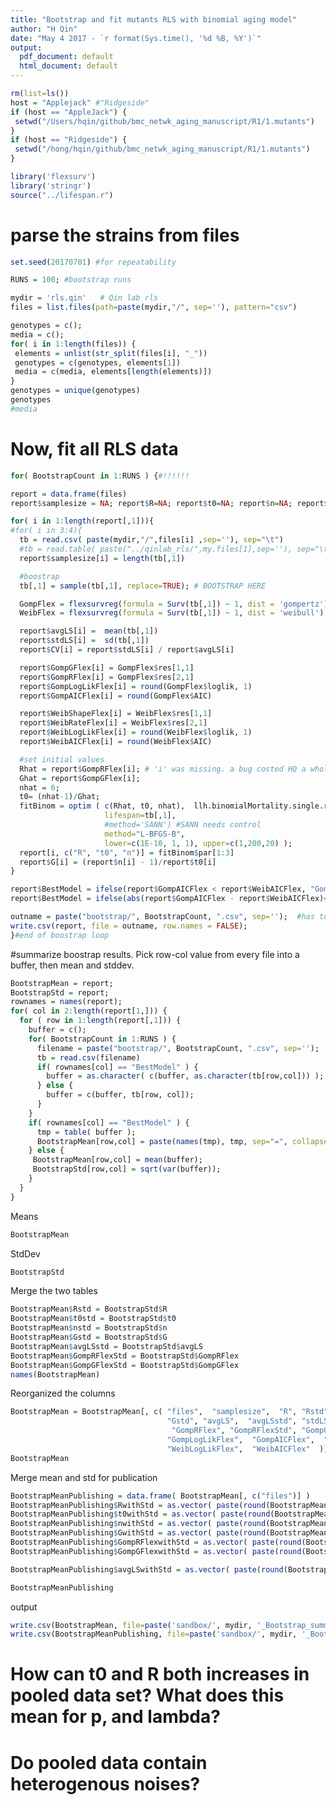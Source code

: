 ```yaml
---
title: "Bootstrap and fit mutants RLS with binomial aging model"
author: "H Qin"
date: "May 4 2017 - `r format(Sys.time(), '%d %B, %Y')`"
output:
  pdf_document: default
  html_document: default
---
```


```r
rm(list=ls())
host = "Applejack" #"Ridgeside"
if (host == "AppleJack") {
 setwd("/Users/hqin/github/bmc_netwk_aging_manuscript/R1/1.mutants")
}
if (host == "Ridgeside") {
 setwd("/hong/hqin/github/bmc_netwk_aging_manuscript/R1/1.mutants")
}

library('flexsurv')
library('stringr')
source("../lifespan.r")
```

# parse the strains from files

```r
set.seed(20170701) #for repeatability

RUNS = 100; #bootstrap runs

mydir = 'rls.qin'   # Qin lab rls
files = list.files(path=paste(mydir,"/", sep=''), pattern="csv")

genotypes = c();
media = c();
for( i in 1:length(files)) {
 elements = unlist(str_split(files[i], "_"))
 genotypes = c(genotypes, elements[1])  
 media = c(media, elements[length(elements)])
}
genotypes = unique(genotypes)
genotypes
#media
```


# Now, fit all RLS data 

```r
for( BootstrapCount in 1:RUNS ) {#!!!!!!

report = data.frame(files)
report$samplesize = NA; report$R=NA; report$t0=NA; report$n=NA; report$G=NA; #report$longfilename=NA; 

for( i in 1:length(report[,1])){
#for( i in 3:4){
  tb = read.csv( paste(mydir,"/",files[i] ,sep=''), sep="\t")
  #tb = read.table( paste("../qinlab_rls/",my.files[1],sep=''), sep="\t")
  report$samplesize[i] = length(tb[,1])

  #boostrap 
  tb[,1] = sample(tb[,1], replace=TRUE); # BOOTSTRAP HERE

  GompFlex = flexsurvreg(formula = Surv(tb[,1]) ~ 1, dist = 'gompertz')
  WeibFlex = flexsurvreg(formula = Surv(tb[,1]) ~ 1, dist = 'weibull')

  report$avgLS[i] =  mean(tb[,1])
  report$stdLS[i] =  sd(tb[,1])
  report$CV[i] = report$stdLS[i] / report$avgLS[i]

  report$GompGFlex[i] = GompFlex$res[1,1]
  report$GompRFlex[i] = GompFlex$res[2,1]
  report$GompLogLikFlex[i] = round(GompFlex$loglik, 1)
  report$GompAICFlex[i] = round(GompFlex$AIC)

  report$WeibShapeFlex[i] = WeibFlex$res[1,1]
  report$WeibRateFlex[i] = WeibFlex$res[2,1]
  report$WeibLogLikFlex[i] = round(WeibFlex$loglik, 1)  
  report$WeibAICFlex[i] = round(WeibFlex$AIC)

  #set initial values
  Rhat = report$GompRFlex[i]; # 'i' was missing. a bug costed HQ a whole afternoon.
  Ghat = report$GompGFlex[i];
  nhat = 6;  
  t0= (nhat-1)/Ghat;
  fitBinom = optim ( c(Rhat, t0, nhat),  llh.binomialMortality.single.run, 
                     lifespan=tb[,1], 
                     #method='SANN') #SANN needs control  
                     method="L-BFGS-B", 
                     lower=c(1E-10, 1, 1), upper=c(1,200,20) );  
  report[i, c("R", "t0", "n")] = fitBinom$par[1:3]
  report$G[i] = (report$n[i] - 1)/report$t0[i]
}

report$BestModel = ifelse(report$GompAICFlex < report$WeibAICFlex, "Gomp", "Weib")
report$BestModel = ifelse(abs(report$GompAICFlex - report$WeibAICFlex)<2, "<2", report$BestModel)

outname = paste("bootstrap/", BootstrapCount, ".csv", sep='');  #has to be changed here !!!
write.csv(report, file = outname, row.names = FALSE);
}#end of boostrap loop

```

 
 #summarize boostrap results. 
Pick row-col value from every file into a buffer, then mean and stddev. 

```r
BootstrapMean = report; 
BootstrapStd = report;
rownames = names(report);
for( col in 2:length(report[1,])) {
  for ( row in 1:length(report[,1])) {
    buffer = c();
    for( BootstrapCount in 1:RUNS ) {
      filename = paste("bootstrap/", BootstrapCount, ".csv", sep='');
      tb = read.csv(filename)
      if( rownames[col] == "BestModel" ) {
        buffer = as.character( c(buffer, as.character(tb[row,col])) );
      } else {
        buffer = c(buffer, tb[row, col]); 
      }
    }
    if( rownames[col] == "BestModel" ) {
      tmp = table( buffer );
      BootstrapMean[row,col] = paste(names(tmp), tmp, sep="=", collapse = ":");
    } else {
     BootstrapMean[row,col] = mean(buffer);
     BootstrapStd[row,col] = sqrt(var(buffer));
    }
  }  
}
```

Means 
```r
BootstrapMean
```

StdDev
```r
BootstrapStd
```

Merge the two tables
```r
BootstrapMean$Rstd = BootstrapStd$R
BootstrapMean$t0std = BootstrapStd$t0
BootstrapMean$nstd = BootstrapStd$n
BootstrapMean$Gstd = BootstrapStd$G
BootstrapMean$avgLSstd = BootstrapStd$avgLS
BootstrapMean$GompRFlexStd = BootstrapStd$GompRFlex
BootstrapMean$GompGFlexStd = BootstrapStd$GompGFlex
names(BootstrapMean)
```


Reorganized the columns
```r
BootstrapMean = BootstrapMean[, c( "files",  "samplesize",  "R", "Rstd",  "t0",  "t0std",  "n",  "nstd",   "G",  
                                   "Gstd", "avgLS",  "avgLSstd", "stdLS",   "BestModel",  "CV",  
                                    "GompRFlex", "GompRFlexStd", "GompGFlex",  "GompGFlexStd",
                                   "GompLogLikFlex",  "GompAICFlex",  "WeibShapeFlex",  "WeibRateFlex", 
                                   "WeibLogLikFlex",  "WeibAICFlex"  )];
BootstrapMean
```

Merge mean and std for publication
```r
BootstrapMeanPublishing = data.frame( BootstrapMean[, c("files")] )
BootstrapMeanPublishing$RwithStd = as.vector( paste(round(BootstrapMean$R, 4), round(BootstrapMean$Rstd,4), sep=" +/- ") );
BootstrapMeanPublishing$t0withStd = as.vector( paste(round(BootstrapMean$t0, 1), round(BootstrapMean$t0std,1), sep=" +/- ") );
BootstrapMeanPublishing$nwithStd = as.vector( paste(round(BootstrapMean$n, 1), round(BootstrapMean$nstd,3), sep=" +/- ") );
BootstrapMeanPublishing$GwithStd = as.vector( paste(round(BootstrapMean$G, 2), round(BootstrapMean$Gstd,3), sep=" +/- ") );
BootstrapMeanPublishing$GompRFlexwithStd = as.vector( paste(round(BootstrapMean$GompRFlex, 3), round(BootstrapMean$GompRFlexStd,3), sep=" +/- ") );
BootstrapMeanPublishing$GompGFlexwithStd = as.vector( paste(round(BootstrapMean$GompGFlex, 2), round(BootstrapMean$GompGFlexStd,3), sep=" +/- ") );

BootstrapMeanPublishing$avgLSwithStd = as.vector( paste(round(BootstrapMean$avgLS, 2), round(BootstrapMean$avgLSstd,3), sep=" +/- ") );

BootstrapMeanPublishing
```

output
```r
write.csv(BootstrapMean, file=paste('sandbox/', mydir, '_Bootstrap_summary.csv', sep=''), row.names = FALSE)
write.csv(BootstrapMeanPublishing, file=paste('sandbox/', mydir, '_Bootstrap_summary_Publications.csv', sep=''), row.names = FALSE)

```

# How can t0 and R both increases in pooled data set? What does this mean for p, and lambda? 
# Do pooled data contain heterogenous noises? 

